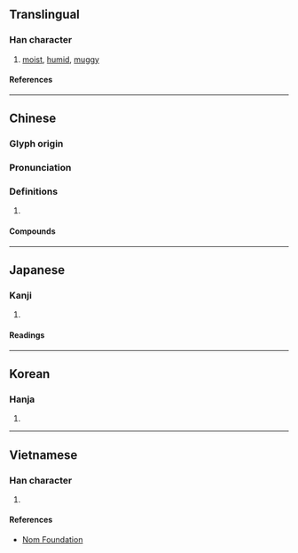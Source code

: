 {{character info/new}}
==Translingual==

===Han character===
{{Han char|rn=85|rad=水|as=10|sn=13|four=31143|canj=EMVI|ids=⿰氵辱}}

# [[moist]], [[humid]], [[muggy]]

====References====
{{Han ref|kx=0641.180|dkj=17996|dj=1048.200|hdz=31696.050|uh=6EBD}}

----

==Chinese==
{{zh-forms}}

===Glyph origin===
{{Han etym}}

===Pronunciation===
{{zh-pron
|m=rù
|c=juk6
|mn=jio̍k
|mc=y
|oc=y
|cat=a
}}

===Definitions===
{{zh-hanzi}}

# {{rfdef|zh}}

====Compounds====
{{zh-der|溽暑|祁寒溽暑}}

----

==Japanese==

===Kanji===
{{ja-kanji|grade=|rs=水10}}

# {{defn|lang=ja|sort=水10}}

====Readings====
{{ja-readings
|on=じょく
|kun=むしあつい
}}

----

==Korean==

===Hanja===
{{ko-hanja|욕}}

# {{defn|lang=ko|sort=水10}}

----

==Vietnamese==

===Han character===
{{vi-readings|rs=水10|reading=nhục, nhuốc}}

# {{defn|lang=vi|sort=水10}}

====References====
*[http://nomfoundation.org/common/nom_details.php?codepoint=6ebd Nom Foundation]